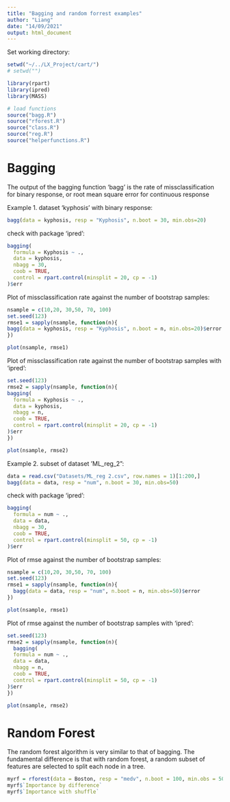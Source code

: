 ```yaml
---
title: "Bagging and random forrest examples"
author: "Liang"
date: "14/09/2021"
output: html_document
---
```


Set working directory:
  
```r
setwd("~/../LX_Project/cart/")
# setwd("")
```

```r
library(rpart)
library(ipred)
library(MASS)

# load functions
source("bagg.R")
source("rforest.R")
source("class.R")
source("reg.R")
source("helperfunctions.R")
```

# Bagging

The output of the bagging function 'bagg' is the rate of missclassification for binary response, or root mean square error for continuous response

Example 1. dataset 'kyphosis' with binary response:
```r
bagg(data = kyphosis, resp = "Kyphosis", n.boot = 30, min.obs=20)
```

check with package 'ipred':
```r
bagging(
  formula = Kyphosis ~ .,
  data = kyphosis,
  nbagg = 30,  
  coob = TRUE,
  control = rpart.control(minsplit = 20, cp = -1)
)$err
```

Plot of missclassification rate against the number of bootstrap samples:
```r
nsample = c(10,20, 30,50, 70, 100)
set.seed(123)
rmse1 = sapply(nsample, function(n){
bagg(data = kyphosis, resp = "Kyphosis", n.boot = n, min.obs=20)$error
})

plot(nsample, rmse1)
```


Plot of missclassification rate against the number of bootstrap samples with 'ipred':
```r
set.seed(123)
rmse2 = sapply(nsample, function(n){
bagging(
  formula = Kyphosis ~ .,
  data = kyphosis,
  nbagg = n,  
  coob = TRUE,
  control = rpart.control(minsplit = 20, cp = -1)
)$err
})

plot(nsample, rmse2)
```

Example 2. subset of dataset 'ML_reg_2": 
```r
data = read.csv("Datasets/ML_reg 2.csv", row.names = 1)[1:200,]
bagg(data = data, resp = "num", n.boot = 30, min.obs=50)
```

check with package 'ipred':
```r
bagging(
  formula = num ~ .,
  data = data,
  nbagg = 30,  
  coob = TRUE,
  control = rpart.control(minsplit = 50, cp = -1)
)$err
```

Plot of rmse against the number of bootstrap samples:
```r
nsample = c(10,20, 30,50, 70, 100)
set.seed(123)
rmse1 = sapply(nsample, function(n){
  bagg(data = data, resp = "num", n.boot = n, min.obs=50)$error
})

plot(nsample, rmse1)
```

Plot of rmse against the number of bootstrap samples with 'ipred':
```r
set.seed(123)
rmse2 = sapply(nsample, function(n){
  bagging(
  formula = num ~ .,
  data = data,
  nbagg = n,  
  coob = TRUE,
  control = rpart.control(minsplit = 50, cp = -1)
)$err
})

plot(nsample, rmse2)
```


# Random Forest

The random forest algorithm is very similar to that of bagging. The fundamental difference is that with random forest, a random subset of features are selected to split each node in a tree. 

```r
myrf = rforest(data = Boston, resp = "medv", n.boot = 100, min.obs = 50)
myrf$`Importance by difference`
myrf$`Importance with shuffle`
```
